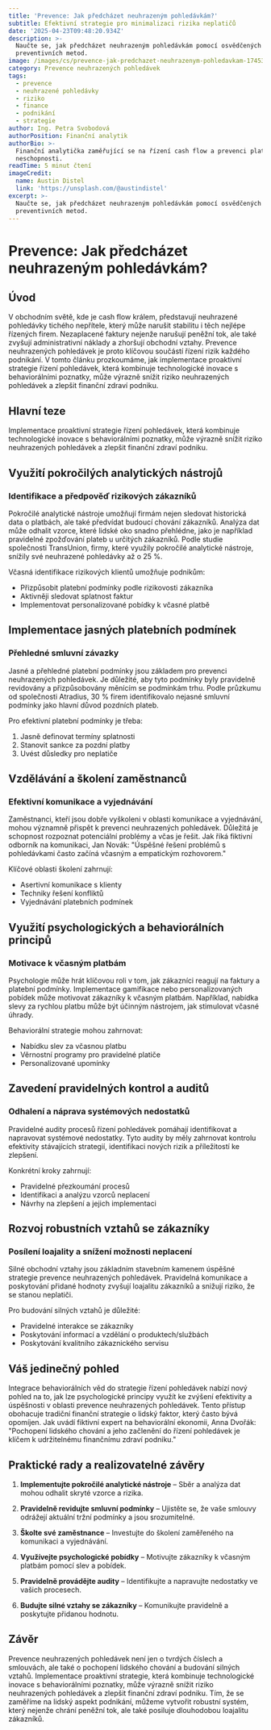 ```yaml
---
title: 'Prevence: Jak předcházet neuhrazeným pohledávkám?'
subtitle: Efektivní strategie pro minimalizaci rizika neplatičů
date: '2025-04-23T09:48:20.934Z'
description: >-
  Naučte se, jak předcházet neuhrazeným pohledávkám pomocí osvědčených
  preventivních metod.
image: /images/cs/prevence-jak-predchazet-neuhrazenym-pohledavkam-1745315300752.jpg
category: Prevence neuhrazených pohledávek
tags:
  - prevence
  - neuhrazené pohledávky
  - riziko
  - finance
  - podnikání
  - strategie
author: Ing. Petra Svobodová
authorPosition: Finanční analytik
authorBio: >-
  Finanční analytička zaměřující se na řízení cash flow a prevenci platební
  neschopnosti.
readTime: 5 minut čtení
imageCredit:
  name: Austin Distel
  link: 'https://unsplash.com/@austindistel'
excerpt: >-
  Naučte se, jak předcházet neuhrazeným pohledávkám pomocí osvědčených
  preventivních metod.
---
```

# Prevence: Jak předcházet neuhrazeným pohledávkám?

## Úvod

V obchodním světě, kde je cash flow králem, představují neuhrazené pohledávky tichého nepřítele, který může narušit stabilitu i těch nejlépe řízených firem. Nezaplacené faktury nejenže narušují peněžní tok, ale také zvyšují administrativní náklady a zhoršují obchodní vztahy. Prevence neuhrazených pohledávek je proto klíčovou součástí řízení rizik každého podnikání. V tomto článku prozkoumáme, jak implementace proaktivní strategie řízení pohledávek, která kombinuje technologické inovace s behaviorálními poznatky, může výrazně snížit riziko neuhrazených pohledávek a zlepšit finanční zdraví podniku.

## Hlavní teze

Implementace proaktivní strategie řízení pohledávek, která kombinuje technologické inovace s behaviorálními poznatky, může výrazně snížit riziko neuhrazených pohledávek a zlepšit finanční zdraví podniku.

## Využití pokročilých analytických nástrojů

### Identifikace a předpověď rizikových zákazníků

Pokročilé analytické nástroje umožňují firmám nejen sledovat historická data o platbách, ale také předvídat budoucí chování zákazníků. Analýza dat může odhalit vzorce, které lidské oko snadno přehlédne, jako je například pravidelné zpožďování plateb u určitých zákazníků. Podle studie společnosti TransUnion, firmy, které využily pokročilé analytické nástroje, snížily své neuhrazené pohledávky až o 25 %.

Včasná identifikace rizikových klientů umožňuje podnikům:

- Přizpůsobit platební podmínky podle rizikovosti zákazníka
- Aktivněji sledovat splatnost faktur
- Implementovat personalizované pobídky k včasné platbě

## Implementace jasných platebních podmínek

### Přehledné smluvní závazky

Jasné a přehledné platební podmínky jsou základem pro prevenci neuhrazených pohledávek. Je důležité, aby tyto podmínky byly pravidelně revidovány a přizpůsobovány měnícím se podmínkám trhu. Podle průzkumu od společnosti Atradius, 30 % firem identifikovalo nejasné smluvní podmínky jako hlavní důvod pozdních plateb.

Pro efektivní platební podmínky je třeba:

1. Jasně definovat termíny splatnosti
2. Stanovit sankce za pozdní platby
3. Uvést důsledky pro neplatiče

## Vzdělávání a školení zaměstnanců

### Efektivní komunikace a vyjednávání

Zaměstnanci, kteří jsou dobře vyškoleni v oblasti komunikace a vyjednávání, mohou významně přispět k prevenci neuhrazených pohledávek. Důležitá je schopnost rozpoznat potenciální problémy a včas je řešit. Jak říká fiktivní odborník na komunikaci, Jan Novák: "Úspěšné řešení problémů s pohledávkami často začíná včasným a empatickým rozhovorem."

Klíčové oblasti školení zahrnují:

- Asertivní komunikace s klienty
- Techniky řešení konfliktů
- Vyjednávání platebních podmínek

## Využití psychologických a behaviorálních principů

### Motivace k včasným platbám

Psychologie může hrát klíčovou roli v tom, jak zákazníci reagují na faktury a platební podmínky. Implementace gamifikace nebo personalizovaných pobídek může motivovat zákazníky k včasným platbám. Například, nabídka slevy za rychlou platbu může být účinným nástrojem, jak stimulovat včasné úhrady.

Behaviorální strategie mohou zahrnovat:

- Nabídku slev za včasnou platbu
- Věrnostní programy pro pravidelné platiče
- Personalizované upomínky

## Zavedení pravidelných kontrol a auditů

### Odhalení a náprava systémových nedostatků

Pravidelné audity procesů řízení pohledávek pomáhají identifikovat a napravovat systémové nedostatky. Tyto audity by měly zahrnovat kontrolu efektivity stávajících strategií, identifikaci nových rizik a příležitostí ke zlepšení.

Konkrétní kroky zahrnují:

- Pravidelné přezkoumání procesů
- Identifikaci a analýzu vzorců neplacení
- Návrhy na zlepšení a jejich implementaci

## Rozvoj robustních vztahů se zákazníky

### Posílení loajality a snížení možnosti neplacení

Silné obchodní vztahy jsou základním stavebním kamenem úspěšné strategie prevence neuhrazených pohledávek. Pravidelná komunikace a poskytování přidané hodnoty zvyšují loajalitu zákazníků a snižují riziko, že se stanou neplatiči.

Pro budování silných vztahů je důležité:

- Pravidelné interakce se zákazníky
- Poskytování informací a vzdělání o produktech/službách
- Poskytování kvalitního zákaznického servisu

## Váš jedinečný pohled

Integrace behaviorálních věd do strategie řízení pohledávek nabízí nový pohled na to, jak lze psychologické principy využít ke zvýšení efektivity a úspěšnosti v oblasti prevence neuhrazených pohledávek. Tento přístup obohacuje tradiční finanční strategie o lidský faktor, který často bývá opomíjen. Jak uvádí fiktivní expert na behaviorální ekonomii, Anna Dvořák: "Pochopení lidského chování a jeho začlenění do řízení pohledávek je klíčem k udržitelnému finančnímu zdraví podniku."

## Praktické rady a realizovatelné závěry

1. **Implementujte pokročilé analytické nástroje** – Sběr a analýza dat mohou odhalit skryté vzorce a rizika.
   
2. **Pravidelně revidujte smluvní podmínky** – Ujistěte se, že vaše smlouvy odrážejí aktuální tržní podmínky a jsou srozumitelné.
   
3. **Školte své zaměstnance** – Investujte do školení zaměřeného na komunikaci a vyjednávání.
   
4. **Využívejte psychologické pobídky** – Motivujte zákazníky k včasným platbám pomocí slev a pobídek.
   
5. **Pravidelně provádějte audity** – Identifikujte a napravujte nedostatky ve vašich procesech.
   
6. **Budujte silné vztahy se zákazníky** – Komunikujte pravidelně a poskytujte přidanou hodnotu.

## Závěr

Prevence neuhrazených pohledávek není jen o tvrdých číslech a smlouvách, ale také o pochopení lidského chování a budování silných vztahů. Implementace proaktivní strategie, která kombinuje technologické inovace s behaviorálními poznatky, může výrazně snížit riziko neuhrazených pohledávek a zlepšit finanční zdraví podniku. Tím, že se zaměříme na lidský aspekt podnikání, můžeme vytvořit robustní systém, který nejenže chrání peněžní tok, ale také posiluje dlouhodobou loajalitu zákazníků.
